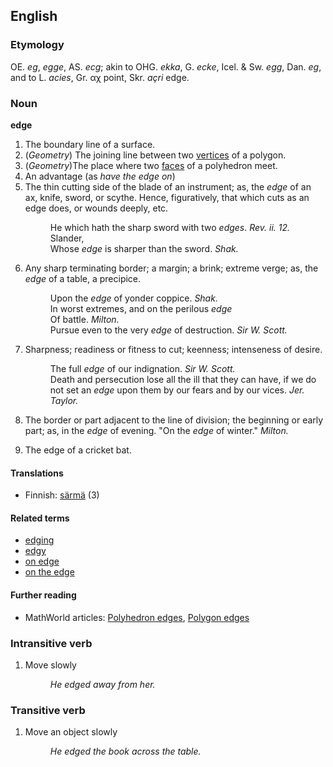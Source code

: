 ==English==

===Etymology===
OE. ''eg'',
''egge'', AS. ''ecg''; akin to OHG. ''ekka'', G.
''ecke'', Icel. & Sw. ''egg'', Dan. ''eg'', and to L.
''acies'', Gr. &alpha;&chi;<!-- need to double-check; was 'akh` --> point, Skr. ''a&ccedil;ri''
edge.

===Noun===
'''edge'''

#The boundary line of a surface.
#(''Geometry'') The joining line between two [[vertex|vertices]] of a polygon.
#(''Geometry'')The place where two [[face]]s of a polyhedron meet.
#An advantage (as ''have the edge on'')
# The thin cutting side of the blade of an instrument; as, the ''edge'' of an ax, knife, sword, or scythe. Hence, figuratively, that which cuts as an edge does, or wounds deeply, etc.
#:He which hath the sharp sword with two ''edges''. ''Rev. ii. 12.''
#:Slander,<BR> Whose ''edge'' is sharper than the sword. ''Shak.''
# Any sharp terminating border; a margin; a brink; extreme verge; as, the ''edge'' of a table, a precipice.
#:Upon the ''edge'' of yonder coppice. ''Shak.''
#:In worst extremes, and on the perilous ''edge''<BR> Of battle. ''Milton.''
#:Pursue even to the very ''edge'' of destruction. ''Sir W. Scott.''
# Sharpness; readiness or fitness to cut; keenness; intenseness of desire.
#:The full ''edge'' of our indignation. ''Sir W. Scott.''
#:Death and persecution lose all the ill that they can have, if we do not set an ''edge'' upon them by our fears and by our vices. ''Jer. Taylor.''
# The border or part adjacent to the line of division; the beginning or early part; as, in the ''edge'' of evening. "On the ''edge'' of winter."  ''Milton.''
# {{Cricket}} The edge of a cricket bat.

====Translations====

*Finnish: [[särmä]] (3)

====Related terms====
*[[edging]]
*[[edgy]]
*[[on edge]]
*[[on the edge]]

====Further reading====
*MathWorld articles: [http://mathworld.wolfram.com/PolyhedronEdge.html Polyhedron edges], [http://mathworld.wolfram.com/PolygonEdge.html Polygon edges]

===Intransitive verb===
#Move slowly
#:''He edged away from her.''

===Transitive verb===
#Move an object slowly
#:''He edged the book across the table.''